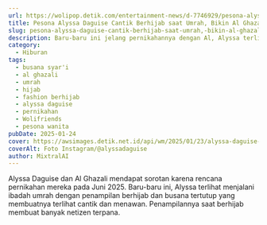 ```yaml
---
url: https://wolipop.detik.com/entertainment-news/d-7746929/pesona-alyssa-daguise-cantik-berhijab-saat-umrah-bikin-al-ghazali-makin-bucin?mtype=mpc.ctr.A-boxccxmpcxmp-modelA
title: Pesona Alyssa Daguise Cantik Berhijab saat Umrah, Bikin Al Ghazali Makin Bucin
slug: pesona-alyssa-daguise-cantik-berhijab-saat-umrah,-bikin-al-ghazali-makin-bucin
description: Baru-baru ini jelang pernikahannya dengan Al, Alyssa terlihat menjalani ibadah umrah. Penampilan Alyssa selama umrah pun berhasil jadi sorotan.
category:
  - Hiburan
tags:
  - busana syar'i
  - al ghazali
  - umrah
  - hijab
  - fashion berhijab
  - alyssa daguise
  - pernikahan
  - Wolifriends
  - pesona wanita
pubDate: 2025-01-24
cover: https://awsimages.detik.net.id/api/wm/2025/01/23/alyssa-daguise-1_169.png?wid=54&w=650&v=1&t=jpeg
coverAlt: Foto Instagram/@alyssadaguise
author: MixtralAI
---
```

Alyssa Daguise dan Al Ghazali mendapat sorotan karena rencana pernikahan mereka pada Juni 2025. Baru-baru ini, Alyssa terlihat menjalani ibadah umrah dengan penampilan berhijab dan busana tertutup yang membuatnya terlihat cantik dan menawan. Penampilannya saat berhijab membuat banyak netizen terpana.
